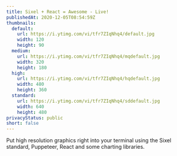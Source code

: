 ```yaml
---
title: Sixel + React = Awesome - Live!
publishedAt: 2020-12-05T08:54:59Z
thumbnails:
  default:
    url: https://i.ytimg.com/vi/tfr7ZIqNhq4/default.jpg
    width: 120
    height: 90
  medium:
    url: https://i.ytimg.com/vi/tfr7ZIqNhq4/mqdefault.jpg
    width: 320
    height: 180
  high:
    url: https://i.ytimg.com/vi/tfr7ZIqNhq4/hqdefault.jpg
    width: 480
    height: 360
  standard:
    url: https://i.ytimg.com/vi/tfr7ZIqNhq4/sddefault.jpg
    width: 640
    height: 480
privacyStatus: public
short: false
---
```

  
Put high resolution graphics right into your terminal using the Sixel standard, Puppeteer, React and some charting libraries.
